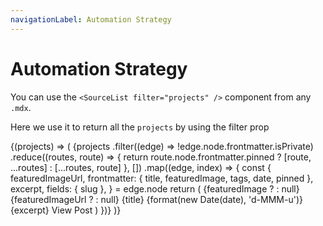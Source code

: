 ```yaml
---
navigationLabel: Automation Strategy
---
```



# Automation Strategy

You can use the `<SourceList filter="projects" />` component from any `.mdx`.

Here we use it to return all the `projects` by using the filter prop

<SourceList filter="projects">
  {(projects) => (
    <Grid
      sx={{
        gridTemplateColumns: ['1fr', '1fr', '1fr 1fr'],
      }}
    >
      {projects
        .filter((edge) => !edge.node.frontmatter.isPrivate)
        .reduce((routes, route) => {
          return route.node.frontmatter.pinned ? [route, ...routes] : [...routes, route]
        }, [])
        .map((edge, index) => {
          const {
            featuredImageUrl,
            frontmatter: { title, featuredImage, tags, date, pinned },
            excerpt,
            fields: { slug },
          } = edge.node
          return (
            <Box
              key={index}
              sx={{
                display: 'flex',
                flex: '1 1 auto',
                flexDirection: 'column',
              }}
            >
              <Link
                href={slug}
                sx={{
                  textDecoration: 'none',
                  display: 'flex',
                  flex: '1 1 auto',
                  flexDirection: 'column',
                  minHeight: '1px',
                }}
              >
                <Card
                  sx={{
                    display: 'flex',
                    flex: '1 1 auto',
                    flexDirection: 'column',
                    minHeight: '1px',
                  }}
                >
                  <Box sx={{ minHeight: '1px' }}>
                    {featuredImage ? <GatsbyImage alt={title} image={featuredImage.childImageSharp} /> : null}
                    {featuredImageUrl ? <GatsbyImage alt={title} image={featuredImageUrl.url.childImageSharp} /> : null}
                  </Box>
                  <Box
                    sx={{
                      display: 'flex',
                      flex: '1 1 auto',
                      flexDirection: 'column',
                      p: 3,
                    }}
                  >
                    <Heading variant="styles.h4" sx={{ color: pinned ? 'primary' : 'text' }}>
                      {title}
                    </Heading>
                    <Text sx={{ mb: 1, color: 'muted' }}>{format(new Date(date), 'd-MMM-u')}</Text>
                    <Text sx={{ mb: 1, color: 'text' }}>{excerpt}</Text>
                  </Box>
                  <Box sx={{ p: 3 }}>
                    <Text>View Post</Text>
                  </Box>
                </Card>
              </Link>
            </Box>
          )
        })}
    </Grid>
  )}
</SourceList>
